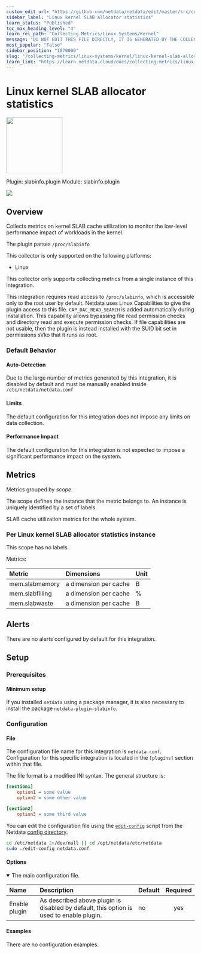 ```yaml
---
custom_edit_url: "https://github.com/netdata/netdata/edit/master/src/collectors/slabinfo.plugin/metadata.yaml"
sidebar_label: "Linux kernel SLAB allocator statistics"
learn_status: "Published"
toc_max_heading_level: "4"
learn_rel_path: "Collecting Metrics/Linux Systems/Kernel"
message: "DO NOT EDIT THIS FILE DIRECTLY, IT IS GENERATED BY THE COLLECTOR'S metadata.yaml FILE"
most_popular: "False"
sidebar_position: "1070000"
slug: "/collecting-metrics/linux-systems/kernel/linux-kernel-slab-allocator-statistics"
learn_link: "https://learn.netdata.cloud/docs/collecting-metrics/linux-systems/kernel/linux-kernel-slab-allocator-statistics"
---
```



# Linux kernel SLAB allocator statistics


<img src="https://netdata.cloud/img/linuxserver.svg" width="150"/>


Plugin: slabinfo.plugin
Module: slabinfo.plugin

<img src="https://img.shields.io/badge/maintained%20by-Netdata-%2300ab44" />

## Overview

Collects metrics on kernel SLAB cache utilization to monitor the low-level performance impact of workloads in the kernel.


The plugin parses `/proc/slabinfo`

This collector is only supported on the following platforms:

- Linux

This collector only supports collecting metrics from a single instance of this integration.

This integration requires read access to `/proc/slabinfo`, which is accessible only to the root user by default. Netdata uses Linux Capabilities to give the plugin access to this file. `CAP_DAC_READ_SEARCH` is added automatically during installation. This capability allows bypassing file read permission checks and directory read and execute permission checks. If file capabilities are not usable, then the plugin is instead installed with the SUID bit set in permissions sVko that it runs as root.


### Default Behavior

#### Auto-Detection

Due to the large number of metrics generated by this integration, it is disabled by default and must be manually enabled inside `/etc/netdata/netdata.conf`


#### Limits

The default configuration for this integration does not impose any limits on data collection.

#### Performance Impact

The default configuration for this integration is not expected to impose a significant performance impact on the system.


## Metrics

Metrics grouped by *scope*.

The scope defines the instance that the metric belongs to. An instance is uniquely identified by a set of labels.

SLAB cache utilization metrics for the whole system.

### Per Linux kernel SLAB allocator statistics instance



This scope has no labels.

Metrics:

| Metric | Dimensions | Unit |
|:------|:----------|:----|
| mem.slabmemory | a dimension per cache | B |
| mem.slabfilling | a dimension per cache | % |
| mem.slabwaste | a dimension per cache | B |



## Alerts

There are no alerts configured by default for this integration.


## Setup

### Prerequisites

#### Minimum setup

If you installed `netdata` using a package manager, it is also necessary to install the package `netdata-plugin-slabinfo`.


### Configuration

#### File

The configuration file name for this integration is `netdata.conf`.
Configuration for this specific integration is located in the `[plugins]` section within that file.

The file format is a modified INI syntax. The general structure is:

```ini
[section1]
    option1 = some value
    option2 = some other value

[section2]
    option3 = some third value
```
You can edit the configuration file using the [`edit-config`](/docs/netdata-agent/configuration#edit-a-configuration-file-using-edit-config) script from the
Netdata [config directory](/docs/netdata-agent/configuration#the-netdata-config-directory).

```bash
cd /etc/netdata 2>/dev/null || cd /opt/netdata/etc/netdata
sudo ./edit-config netdata.conf
```
#### Options



<details open><summary>The main configuration file.</summary>

| Name | Description | Default | Required |
|:----|:-----------|:-------|:--------:|
| Enable plugin | As described above plugin is disabled by default, this option is used to enable plugin. | no | yes |

</details>

#### Examples
There are no configuration examples.


